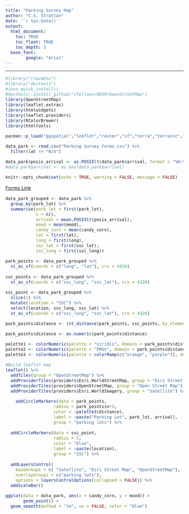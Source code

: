 ```yaml
---
title: "Parking Survey Map"
author: "C.S. Stratton"
date: '`r Sys.Date()`'
output: 
  html_document:
    toc: TRUE
    toc_float: TRUE
    toc_depth: 3
  base_font:
        google: "Arial"
---
```

<style type="text/css">

body{ /* Normal  */
      font-size: 16px;
      text-align: justified;
}


h1 { /* Header 1 */
  font-size: 42px;
  color: darkblue;
  text-decoration: underline;
  }

h2 { /* Header 2 */
  font-size: 30px;
  color: orangered;
  }


h3 { /* Header 2 */
  font-size: 24px;
  color: Black;
  }
  
</style>
---

```r

#library("rJavaEnv")
#library("devtools")
#java_quick_install()
#devtools::install_github("ifellows/ROSM/OpenStreetMap")
library(OpenStreetMap)
library(leaflet.extras)
library(htmlwidgets)
library(leaflet.providers)
library(RColorBrewer)
library(htmltools)

pacman::p_load("ggspatial","leaflet","raster","sf","terra","terrainr","tidyterra","tidyverse")

data_park <- read.csv("Parking Survey Forms.csv") %>%
  filter(lat != "N/A")

data_park$posix_arrival <- as.POSIXlt(data_park$arrival, format = "%H:%M:%S")
#data_park$arrival <- as_hms(data_park$arrival)

knitr::opts_chunk$set(echo = TRUE, warning = FALSE, message = FALSE)
```

[Forms Link](https://docs.google.com/forms/d/e/1FAIpQLSeqHhqVrS1ECKXa7zyIGkd9hqGeu2wpogQmGwNHUmYtBdmRZw/viewform?usp=sharing&ouid=113954816084229181243)

```r
data_park_grouped <- data_park %>%
  group_by(park_lot) %>%
  summarise(park_lot = first(park_lot),
            n = n(),
            arrival = mean.POSIXlt(posix_arrival),
            mood = mean(mood),
            candy_corn = mean(candy_corn),
            lat = first(lat),
            long = first(long),
            ssc_lat = first(ssc_lat),
            ssc_long = first(ssc_long))

park_points <- data_park_grouped %>%
  st_as_sf(coords = c("long", "lat"), crs = 4326)
  
ssc_points <- data_park_grouped %>%
  st_as_sf(coords = c("ssc_long", "ssc_lat"), crs = 4326)

ssc_point <- data_park_grouped %>%
  slice(1) %>%
  mutate(location = "SSC") %>% 
  select(location, ssc_long, ssc_lat) %>%
  st_as_sf(coords = c("ssc_long", "ssc_lat"), crs = 4326)

park_points$distance <- (st_distance(park_points, ssc_points, by_element = TRUE))

park_points$distance <- as.numeric(park_points$distance)

palette1 <- colorNumeric(palette = "viridis", domain = park_points$distance)
palette2 <- colorNumeric(palette = "PRGn", domain = park_points$distance)
palette3 <- colorNumeric(palette = colorRamp(c("orange", "purple")), domain = park_points$distance)
```

```r

#Build leaflet map
leaflet() %>%
  addTiles(group = "OpenStreetMap") %>%
  addProviderTiles(providers$Esri.WorldStreetMap, group = "Esri Street Map") %>%
  addProviderTiles(providers$OpenStreetMap, group = "Open Street Map") %>%
  addProviderTiles(providers$Esri.WorldImagery, group = "Satellite") %>%

    addCircleMarkers(data = park_points,
                   radius = park_points$n*3,
                   color = ~palette3(distance),
                   label = ~paste("Parking Lot", park_lot, arrival),
                   group = "parking lots") %>%
  
  addCircleMarkers(data = ssc_point,
                   radius = 5,
                   color = "blue",
                   label = ~paste(location),
                   group = "SSC") %>%
  
  addLayersControl(
    baseGroups = c( "Satellite", "Esri Street Map", "OpenStreetMap"),
    overlayGroups = c("parking lots"),
    options = layersControlOptions(collapsed = FALSE)) %>%
  addScaleBar()

```

```r
ggplot(data = data_park, aes(x = candy_corn, y = mood)) +
       geom_point() +
  geom_smooth(method = "lm", se = FALSE, color = "blue")

```

